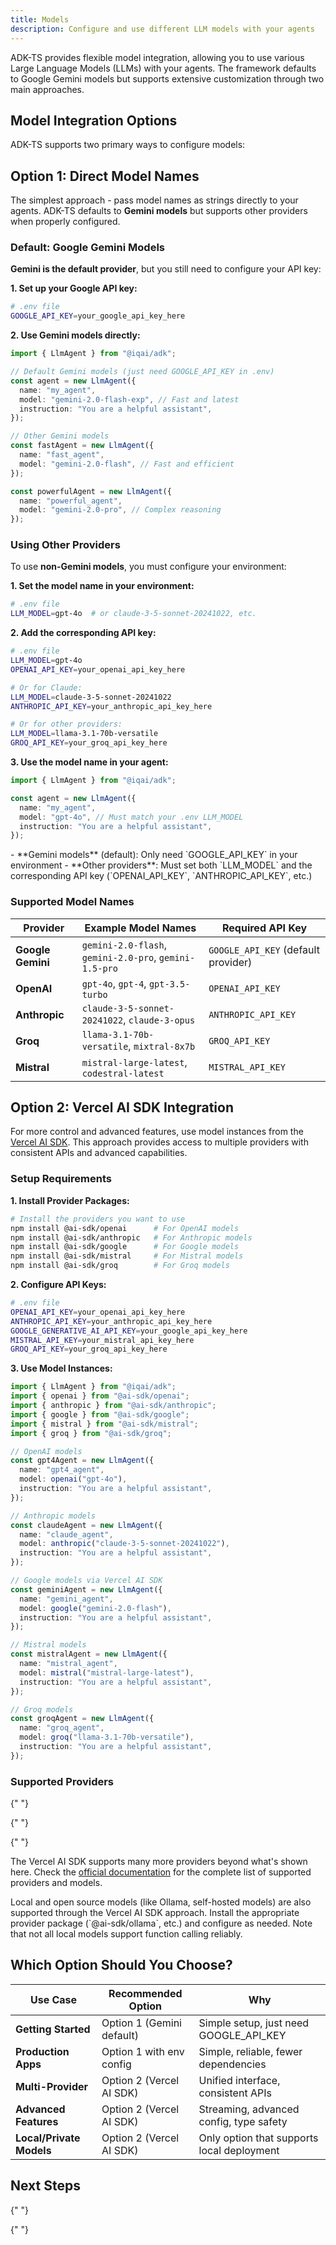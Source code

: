 ```yaml
---
title: Models
description: Configure and use different LLM models with your agents
---
```



ADK-TS provides flexible model integration, allowing you to use various Large Language Models (LLMs) with your agents. The framework defaults to Google Gemini models but supports extensive customization through two main approaches.

## Model Integration Options

ADK-TS supports two primary ways to configure models:

<Cards>
  <Card
    title="🎯 Option 1: Direct Model Names"
    description="Pass model names directly to agents - Gemini is default, others require environment configuration"
  />

  <Card
    title="🔌 Option 2: Vercel AI SDK"
    description="Use model instances from Vercel AI SDK for extensive provider support"
  />
</Cards>

## Option 1: Direct Model Names

The simplest approach - pass model names as strings directly to your agents. ADK-TS defaults to **Gemini models** but supports other providers when properly configured.

### Default: Google Gemini Models

**Gemini is the default provider**, but you still need to configure your API key:

**1. Set up your Google API key:**

```bash
# .env file
GOOGLE_API_KEY=your_google_api_key_here
```

**2. Use Gemini models directly:**

```ts
import { LlmAgent } from "@iqai/adk";

// Default Gemini models (just need GOOGLE_API_KEY in .env)
const agent = new LlmAgent({
  name: "my_agent",
  model: "gemini-2.0-flash-exp", // Fast and latest
  instruction: "You are a helpful assistant",
});

// Other Gemini models
const fastAgent = new LlmAgent({
  name: "fast_agent",
  model: "gemini-2.0-flash", // Fast and efficient
});

const powerfulAgent = new LlmAgent({
  name: "powerful_agent",
  model: "gemini-2.0-pro", // Complex reasoning
});
```

### Using Other Providers

To use **non-Gemini models**, you must configure your environment:

**1. Set the model name in your environment:**

```bash
# .env file
LLM_MODEL=gpt-4o  # or claude-3-5-sonnet-20241022, etc.
```

**2. Add the corresponding API key:**

```bash
# .env file
LLM_MODEL=gpt-4o
OPENAI_API_KEY=your_openai_api_key_here

# Or for Claude:
LLM_MODEL=claude-3-5-sonnet-20241022
ANTHROPIC_API_KEY=your_anthropic_api_key_here

# Or for other providers:
LLM_MODEL=llama-3.1-70b-versatile
GROQ_API_KEY=your_groq_api_key_here
```

**3. Use the model name in your agent:**

```ts
import { LlmAgent } from "@iqai/adk";

const agent = new LlmAgent({
  name: "my_agent",
  model: "gpt-4o", // Must match your .env LLM_MODEL
  instruction: "You are a helpful assistant",
});
```

<Callout type="info" title="Environment Configuration Required">
  - **Gemini models** (default): Only need `GOOGLE_API_KEY` in your environment
  - **Other providers**: Must set both `LLM_MODEL` and the corresponding API key
  (`OPENAI_API_KEY`, `ANTHROPIC_API_KEY`, etc.)
</Callout>

### Supported Model Names

| Provider          | Example Model Names                                    | Required API Key                    |
| ----------------- | ------------------------------------------------------ | ----------------------------------- |
| **Google Gemini** | `gemini-2.0-flash`, `gemini-2.0-pro`, `gemini-1.5-pro` | `GOOGLE_API_KEY` (default provider) |
| **OpenAI**        | `gpt-4o`, `gpt-4`, `gpt-3.5-turbo`                     | `OPENAI_API_KEY`                    |
| **Anthropic**     | `claude-3-5-sonnet-20241022`, `claude-3-opus`          | `ANTHROPIC_API_KEY`                 |
| **Groq**          | `llama-3.1-70b-versatile`, `mixtral-8x7b`              | `GROQ_API_KEY`                      |
| **Mistral**       | `mistral-large-latest`, `codestral-latest`             | `MISTRAL_API_KEY`                   |

## Option 2: Vercel AI SDK Integration

For more control and advanced features, use model instances from the [Vercel AI SDK](https://ai-sdk.dev/docs/introduction). This approach provides access to multiple providers with consistent APIs and advanced capabilities.

### Setup Requirements

**1. Install Provider Packages:**

```bash
# Install the providers you want to use
npm install @ai-sdk/openai      # For OpenAI models
npm install @ai-sdk/anthropic   # For Anthropic models
npm install @ai-sdk/google      # For Google models
npm install @ai-sdk/mistral     # For Mistral models
npm install @ai-sdk/groq        # For Groq models
```

**2. Configure API Keys:**

```bash
# .env file
OPENAI_API_KEY=your_openai_api_key_here
ANTHROPIC_API_KEY=your_anthropic_api_key_here
GOOGLE_GENERATIVE_AI_API_KEY=your_google_api_key_here
MISTRAL_API_KEY=your_mistral_api_key_here
GROQ_API_KEY=your_groq_api_key_here
```

**3. Use Model Instances:**

```typescript
import { LlmAgent } from "@iqai/adk";
import { openai } from "@ai-sdk/openai";
import { anthropic } from "@ai-sdk/anthropic";
import { google } from "@ai-sdk/google";
import { mistral } from "@ai-sdk/mistral";
import { groq } from "@ai-sdk/groq";

// OpenAI models
const gpt4Agent = new LlmAgent({
  name: "gpt4_agent",
  model: openai("gpt-4o"),
  instruction: "You are a helpful assistant",
});

// Anthropic models
const claudeAgent = new LlmAgent({
  name: "claude_agent",
  model: anthropic("claude-3-5-sonnet-20241022"),
  instruction: "You are a helpful assistant",
});

// Google models via Vercel AI SDK
const geminiAgent = new LlmAgent({
  name: "gemini_agent",
  model: google("gemini-2.0-flash"),
  instruction: "You are a helpful assistant",
});

// Mistral models
const mistralAgent = new LlmAgent({
  name: "mistral_agent",
  model: mistral("mistral-large-latest"),
  instruction: "You are a helpful assistant",
});

// Groq models
const groqAgent = new LlmAgent({
  name: "groq_agent",
  model: groq("llama-3.1-70b-versatile"),
  instruction: "You are a helpful assistant",
});
```

### Supported Providers

<Cards>
  <Card
    title="🤖 OpenAI"
    description="GPT-4o, GPT-4, GPT-3.5, and latest ChatGPT models"
  />

{" "}

<Card
  title="🧠 Anthropic"
  description="Claude 3.5 Sonnet, Claude 3 Opus, and Haiku models"
/>

{" "}

<Card
  title="🔥 Mistral"
  description="Mistral Large, Codestral, and specialized models"
/>

{" "}

<Card
  title="⚡ Groq"
  description="Ultra-fast inference for Llama, Mixtral, and Gemma models"
/>

  <Card
    title="🌐 Many Others"
    description="Google, Perplexity, Cohere, and other providers"
  />
</Cards>

The Vercel AI SDK supports many more providers beyond what's shown here. Check the [official documentation](https://ai-sdk.dev/providers) for the complete list of supported providers and models.

<Callout type="info" title="Local & Open Source Models">
  Local and open source models (like Ollama, self-hosted models) are also
  supported through the Vercel AI SDK approach. Install the appropriate provider
  package (`@ai-sdk/ollama`, etc.) and configure as needed. Note that not all
  local models support function calling reliably.
</Callout>

## Which Option Should You Choose?

| Use Case                 | Recommended Option        | Why                                        |
| ------------------------ | ------------------------- | ------------------------------------------ |
| **Getting Started**      | Option 1 (Gemini default) | Simple setup, just need GOOGLE_API_KEY     |
| **Production Apps**      | Option 1 with env config  | Simple, reliable, fewer dependencies       |
| **Multi-Provider**       | Option 2 (Vercel AI SDK)  | Unified interface, consistent APIs         |
| **Advanced Features**    | Option 2 (Vercel AI SDK)  | Streaming, advanced config, type safety    |
| **Local/Private Models** | Option 2 (Vercel AI SDK)  | Only option that supports local deployment |

## Next Steps

<Cards>
  <Card
    title="🤖 Create Your First LLM Agent"
    description="Learn how to use models with LLM agents and get started building"
    href="/docs/framework/agents/llm-agents"
  />

{" "}

<Card
  title="🔧 Use Agent Builder"
  description="Rapidly create agents with the fluent API and model configuration"
  href="/docs/framework/agents/agent-builder"
/>

{" "}

<Card
  title="🛠️ Add Tools to Your Agents"
  description="Integrate tools with different model types for enhanced capabilities"
  href="/docs/framework/tools"
/>

  <Card
    title="👥 Build Multi-Agent Systems"
    description="Coordinate multiple agents with different models and specializations"
    href="/docs/framework/agents/multi-agents"
  />
</Cards>
